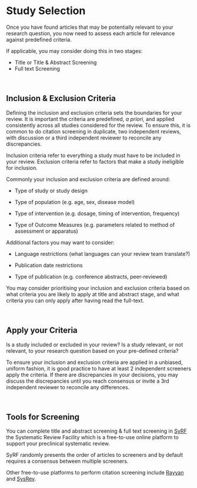 # Study Selection

Once you have found articles that may be potentially relevant to your research question, you now need to assess each article for relevance against predefined criteria. 

If applicable, you may consider doing this in two stages: 

- Title or Title & Abstract Screening
- Full text Screening


<br>

## Inclusion & Exclusion Criteria  

Defining the inclusion and exclusion criteria sets the boundaries for your review. 
It is important the criteria are predefined, *a priori*, and applied consistently across all studies considered for the review. To ensure this, it is common to do citation screening in duplicate, two independent reviews, with discussion or a third independent reviewer to reconcile any discrepancies. 

Inclusion criteria refer to everything a study must have to be included in your review. 
Exclusion criteria refer to factors that make a study ineligible for inclusion. 


Commonly your inclusion and exclusion criteria are defined around: 

- Type of study or study design

- Type of population (e.g. age, sex, disease model)

- Type of intervention (e.g. dosage, timing of intervention, frequency)

- Type of Outcome Measures (e.g. parameters related to method of assessment or apparatus)


Additional factors you may want to consider: 

- Language restrictions (what languages can your review team translate?)

- Publication date restrictions 

- Type of publication (e.g. conference abstracts, peer-reviewed)


You may consider prioritising your inclusion and exclusion criteria based on what criteria you are likely to apply at title and abstract stage, and what criteria you can only apply after having read the full-text. 

<br>

## Apply your Criteria

Is a study included or excluded in your review? Is a study relevant, or not relevant, to your research question based on your pre-defined criteria? 


To ensure your inclusion and exclusion criteria are applied in a unbiased, uniform fashion, it is good practice to have at least 2 independent screeners apply the criteria. If there are discrepancies in your decisions, you may discuss the discrepancies until you reach consensus or invite a 3rd independent reviewer to reconcile any differences. 

<br>

## Tools for Screening

You can complete title and abstract screening & full text screening in [SyRF](http://syrf.org.uk/){target="_blank"} the Systematic Review Facility which is a free-to-use online platform to support your preclinical systematic review. 


SyRF randomly presents the order of articles to screeners and by default requires a consensus between multiple screeners. 


Other free-to-use platforms to perform citation screening include [Rayyan](https://rayyan.qcri.org/welcome){target="_blank"} and [SysRev](https://sysrev.com/){target="_blank"}. 

<br>


